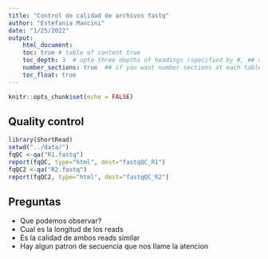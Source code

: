 ```yaml
---
title: "Control de calidad de archivos fastq"
author: "Estefania Mancini"
date: "1/25/2022"
output:
    html_document:
    toc: true # table of content true
    toc_depth: 3  # upto three depths of headings (specified by #, ## and ###)
    number_sections: true  ## if you want number sections at each table header
    toc_float: true
---
```


```r
knitr::opts_chunk$set(echo = FALSE)
```

## Quality control

```r
library(ShortRead)
setwd("../data/")
fqQC <-qa("R1.fastq")
report(fqQC, type="html", dest="fastqQC_R1")
fqQC2 <-qa("R2.fastq")
report(fqQC2, type="html", dest="fastqQC_R2")
```

## Preguntas

* Que podemos observar?
* Cual es la longitud de los reads
* Es la calidad de ambos reads similar
* Hay algun patron de secuencia que nos llame la atencion